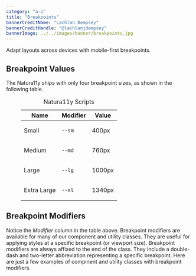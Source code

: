 ```yaml
---
category: "a-z"
title: "Breakpoints"
bannerCreditName: "Lachlan Dempsey"
bannerCreditHandle: "@lachlanjdempsey" 
bannerImage: ../../images/banner/breakpoints.jpg
---
```


<TextBlock>

Adapt layouts across devices with mobile-first breakpoints.

</TextBlock>

<Divider id="breakpoint-values" />

<TextBlock>

## Breakpoint Values

The Natura11y ships with only four breakpoint sizes, as shown in the following table. 

</TextBlock>

<figure class="container narrow margin-y-4">
    <table class="table table--edge">
        <caption class="screen-reader-only">
            Natura11y Scripts
        </caption>
        <thead>
            <tr>
                <th class="width-30" scope="col">Name</th>
                <th class="width-30" scope="col">Modifier</th>
                <th class="width-40 text-align-right" scope="col">Value</th>
            </tr>
        </thead>
        <tbody>
            <tr>
                <td>Small</td>
                <td>
                    <p><code>--sm</code></p>
                </td>
                <td class="text-align-right">
                    400px
                </td>
            </tr>
            <tr>
                <td>Medium</td>
                <td>
                    <p><code>--md</code></p>
                </td>
                <td class="text-align-right">
                    760px
                </td>
            </tr>
            <tr>
                <td>Large</td>
                <td>
                    <p><code>--lg</code></p>
                </td>
                <td class="text-align-right">
                    1000px
                </td>
            </tr>
            <tr>
                <td>Extra Large</td>
                <td>
                    <p><code>--xl</code></p>
                </td>
                <td class="text-align-right">
                    1340px
                </td>
            </tr>
        </tbody>
    </table>
</figure>

<Divider id="breakpoint-modifiers" />

<TextBlock>

## Breakpoint Modifiers

Notice the <em>Modifier</em> column in the table above. Breakpoint modifiers are available for many of our component and utility classes. They are useful for applying styles at a specific breakpoint (or viewport size).
Breakpoint modifiers are always affixed to the end of the class. They include a double-dash and two-letter abbreviation representing a specific breakpoint.
Here are just a few examples of compinent and utility classes with breakpoint modifiers.

</TextBlock>
